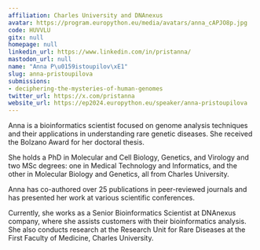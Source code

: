 ```yaml
---
affiliation: Charles University and DNAnexus
avatar: https://program.europython.eu/media/avatars/anna_cAPJO8p.jpg
code: HUVVLU
gitx: null
homepage: null
linkedin_url: https://www.linkedin.com/in/pristanna/
mastodon_url: null
name: "Anna P\u0159istoupilov\xE1"
slug: anna-pristoupilova
submissions:
- deciphering-the-mysteries-of-human-genomes
twitter_url: https://x.com/pristanna
website_url: https://ep2024.europython.eu/speaker/anna-pristoupilova
---
```


Anna is a bioinformatics scientist focused on genome analysis techniques and their applications in understanding rare genetic diseases. She received the Bolzano Award for her doctoral thesis.

She holds a PhD in Molecular and Cell Biology, Genetics, and Virology and two MSc degrees: one in Medical Technology and Informatics, and the other in Molecular Biology and Genetics, all from Charles University.

Anna has co-authored over 25 publications in peer-reviewed journals and has presented her work at various scientific conferences.

Currently, she works as a Senior Bioinformatics Scientist at DNAnexus company, where she assists customers with their bioinformatics analysis. She also conducts research at the Research Unit for Rare Diseases at the First Faculty of Medicine, Charles University.

